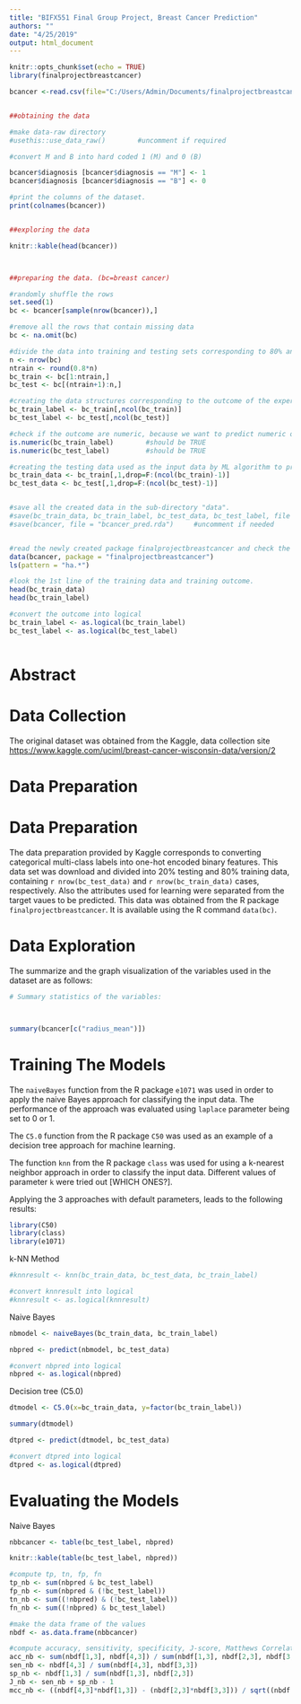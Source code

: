 ---
title: "BIFX551 Final Group Project, Breast Cancer Prediction"
authors: ""
date: "4/25/2019"
output: html_document
---

```{r setup, include=FALSE}
knitr::opts_chunk$set(echo = TRUE)
library(finalprojectbreastcancer)

bcancer <-read.csv(file="C:/Users/Admin/Documents/finalprojectbreastcancer/data-raw/data.csv",stringsAsFactors = FALSE, header= TRUE)


##obtaining the data

#make data-raw directory
#usethis::use_data_raw()        #uncomment if required

#convert M and B into hard coded 1 (M) and 0 (B)

bcancer$diagnosis [bcancer$diagnosis == "M"] <- 1
bcancer$diagnosis [bcancer$diagnosis == "B"] <- 0

#print the columns of the dataset.
print(colnames(bcancer))


##exploring the data

knitr::kable(head(bcancer))        



##preparing the data. (bc=breast cancer)

#randomly shuffle the rows
set.seed(1)
bc <- bcancer[sample(nrow(bcancer)),]

#remove all the rows that contain missing data
bc <- na.omit(bc)

#divide the data into training and testing sets corresponding to 80% and 20% of data respectively.
n <- nrow(bc)
ntrain <- round(0.8*n)
bc_train <- bc[1:ntrain,]
bc_test <- bc[(ntrain+1):n,]

#creating the data structures corresponding to the outcome of the experiment to be predicted by ML algorithm.
bc_train_label <- bc_train[,ncol(bc_train)]
bc_test_label <- bc_test[,ncol(bc_test)]

#check if the outcome are numeric, because we want to predict numeric outcomes.
is.numeric(bc_train_label)        #should be TRUE
is.numeric(bc_test_label)         #should be TRUE

#creating the testing data used as the input data by ML algorithm to predict the outcome. Need to ignore predict labels.
bc_train_data <- bc_train[,1,drop=F:(ncol(bc_train)-1)]
bc_test_data <- bc_test[,1,drop=F:(ncol(bc_test)-1)]


#save all the created data in the sub-directory "data".
#save(bc_train_data, bc_train_label, bc_test_data, bc_test_label, file = "bcancer_pred.rda")      #uncomment if needed.
#save(bcancer, file = "bcancer_pred.rda")     #uncomment if needed


#read the newly created package finalprojectbreastcancer and check the data variables in it(training and testing).
data(bcancer, package = "finalprojectbreastcancer")
ls(pattern = "ha.*")

#look the 1st line of the training data and training outcome.
head(bc_train_data)
head(bc_train_label)

#convert the outcome into logical
bc_train_label <- as.logical(bc_train_label)
bc_test_label <- as.logical(bc_test_label)



```







# Abstract

# Data Collection

The original dataset was obtained from the Kaggle, data collection site 
<https://www.kaggle.com/uciml/breast-cancer-wisconsin-data/version/2>


# Data Preparation

# Data Preparation

The data preparation provided by Kaggle corresponds to converting categorical multi-class labels into one-hot encoded binary features. This data set was download and divided into 20% testing and 80% training data, containing `r nrow(bc_test_data)` and `r nrow(bc_train_data)` cases, respectively. Also the attributes used for learning were separated from the target vaues to be predicted. This data was obtained from the R package `finalprojectbreastcancer`. It is available using the R command `data(bc)`.


# Data Exploration

The summarize and the graph visualization of the variables used in the dataset are as follows:


```{r include=TRUE}

# Summary statistics of the variables:



summary(bcancer[c("radius_mean")])

```


# Training The Models

The `naiveBayes` function from the R package `e1071` was used in order to apply the naive Bayes approach for classifying the input data. The performance of the approach was evaluated using `laplace` parameter being set to 0 or 1.

The `C5.0` function from the R package `C50` was used as an example of a decision tree approach for machine learning.

The function `knn` from the R package `class` was used for using a k-nearest neighbor approach in order to classify the input data. Different values of parameter `k` were tried out [WHICH ONES?].

Applying the 3 approaches with default parameters, leads to the following results:

```{r include=TRUE}

library(C50)
library(class)
library(e1071)

```


k-NN Method

```{r include=TRUE}



#knnresult <- knn(bc_train_data, bc_test_data, bc_train_label)

#convert knnresult into logical
#knnresult <- as.logical(knnresult)

```


Naive Bayes

```{r include=TRUE}

nbmodel <- naiveBayes(bc_train_data, bc_train_label)

nbpred <- predict(nbmodel, bc_test_data)

#convert nbpred into logical
nbpred <- as.logical(nbpred)

```

Decision tree (C5.0)

```{r include=TRUE}

dtmodel <- C5.0(x=bc_train_data, y=factor(bc_train_label))

summary(dtmodel)

dtpred <- predict(dtmodel, bc_test_data)

#convert dtpred into logical
dtpred <- as.logical(dtpred)

```
# Evaluating the Models

Naive Bayes

```{r include=TRUE}

nbbcancer <- table(bc_test_label, nbpred)

knitr::kable(table(bc_test_label, nbpred))

#compute tp, tn, fp, fn
tp_nb <- sum(nbpred & bc_test_label)
fp_nb <- sum(nbpred & (!bc_test_label))
tn_nb <- sum((!nbpred) & (!bc_test_label))
fn_nb <- sum((!nbpred) & bc_test_label)

#make the data frame of the values
nbdf <- as.data.frame(nbbcancer)   

#compute accuracy, sensitivity, specificity, J-score, Matthews Correlation Coefficient
acc_nb <- sum(nbdf[1,3], nbdf[4,3]) / sum(nbdf[1,3], nbdf[2,3], nbdf[3,3], nbdf[4,3])
sen_nb <- nbdf[4,3] / sum(nbdf[4,3], nbdf[3,3])
sp_nb <- nbdf[1,3] / sum(nbdf[1,3], nbdf[2,3])
J_nb <- sen_nb + sp_nb - 1
mcc_nb <- ((nbdf[4,3]*nbdf[1,3]) - (nbdf[2,3]*nbdf[3,3])) / sqrt((nbdf[4,3]+nbdf[2,3])*(nbdf[4,3]+nbdf[3,3])*(nbdf[1,3]+nbdf[2,3])*(nbdf[1,3]+nbdf[3,3]))

```

















